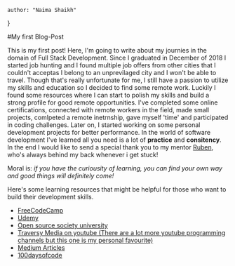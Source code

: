     author: "Naima Shaikh"
}

#My first Blog-Post

This is my first post! Here, I'm going to write about my journies in the domain of Full Stack Development.
Since I graduated in December of 2018 I started job hunting and I found multiple job offers from other cities that I couldn't acceptas I belong to an unprevilaged city and I won't be able to travel. Though that's really unfortunate for me, I still have a passion to utilize my skills and education so I decided to find some remote work. Luckily I found some resources where I can start to polish my skills and build a strong profile for good remote opportunities. I've completed some online certifications, connected with remote workers in the field, made small projects, comlpeted a remote inetrnship, gave myself 'time' and participated in coding challenges. Later on, I started working on some personal development projects for better performance. In the world of software development I've learned all you need is a lot of **practice** and **consitency**. In the end I would like to send a special thank you to my mentor [Ruben](https://rubenprofit.nyc), who's always behind my back whenever i get stuck!

Moral is: _if you have the curiousity of learning, you can find your own way and good things will definitely come!_

Here's some learning resources that might be helpful for those who want to build their development skills.

- [FreeCodeCamp](https://www.freecodecamp.org/)
- [Udemy](https://www.udemy.com/)
- [Open source society university](https://github.com/ossu/computer-science)
- [Traversy Media on youtube (There are a lot more youtube programming channels but this one is my personal favourite)](https://www.youtube.com/channel/UC29ju8bIPH5as8OGnQzwJyA)
- [Medium Articles](https://medium.com/)
- [100daysofcode](https://www.100daysofcode.com/)
